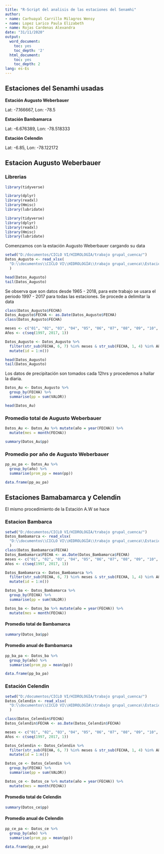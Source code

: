 ---
title: "R-Script del analisis de las estaciones del Senamhi"
author:
- name: Carhuayal Carrillo Milagros Wensy
- name: Lopez Larico Paula Elizabeth
- name: Rojas Cardenas Alexandra
date: "31/11/2020"
output:
  word_document:
    toc: yes
    toc_depth: '2'
  html_document:
    toc: yes
    toc_depth: 2
lang: es-Es
---

## Estaciones del Senamhi usadas
**Estación Augusto Weberbauer**
  
  Lat: -7.166667, Lon: -78.5

**Estación Bambamarca**
  
  Lat: -6.676389, Lon: -78.518333

**Estación Celendin**
  
  Lat: -6.85, Lon: -78.122172

## Estacion Augusto Weberbauer

### Librerias

```{r include=FALSE}
library(tidyverse)

library(dplyr)
library(readxl)
library(Hmisc)
library(lubridate)
```

```{r eval=FALSE}
library(tidyverse)
library(dplyr)
library(readxl)
library(Hmisc)
library(lubridate)

```

Comenzamos con la estación Augusto Weberbauer cargando su data

```{r message=FALSE}
setwd("D:/documentos/CICLO VI/HIDROLOGÍA/trabajo grupal_cuenca/")
Datos_Augusto <- read_xlsx(
  "D:\\documentos\\CICLO VI\\HIDROLOGÍA\\trabajo grupal_cuenca\\Estaciones_senamhi\\Augusto_12hrs.xlsx"
  )
```
```{r}
head(Datos_Augusto)
tail(Datos_Augusto)
```

Se observa que son datos desde 1965 - 2018, para este trabajo se usara el periodo 1997 - 2017 para todas las estaciones.
Se procede a delimitar la data

```{r}
class(Datos_Augusto$FECHA)
Datos_Augusto$FECHA <- as.Date(Datos_Augusto$FECHA)
class(Datos_Augusto$FECHA)
```
```{r message=FALSE}
meses <- c("01", "02", "03", "04", "05", "06", "07", "08", "09", "10", "11", "12")
Años <- c(seq(1997, 2017, 1))
```
```{r message=FALSE}
Datos_Augusto <- Datos_Augusto %>% 
  filter(str_sub(FECHA, 6, 7) %in% meses & str_sub(FECHA, 1, 4) %in% Años) %>% 
  mutate(id = 1:n())
```
```{r}
head(Datos_Augusto)
tail(Datos_Augusto)
```

Los datos de precipitación son tomados cada 12hrs y procedemos a hallar la diaria.

```{r message=FALSE}
Datos_Au <- Datos_Augusto %>%
  group_by(FECHA) %>% 
  summarise(pp = sum(VALOR))
```
```{r}
head(Datos_Au)
```

### Promedio total de Augusto Weberbauer

```{r message=FALSE}
Datos_Au <- Datos_Au %>% mutate(año = year(FECHA)) %>%
  mutate(mes = month(FECHA)) 
```
```{r}
summary(Datos_Au$pp)
```

### Promedio por año de Augusto Weberbauer

```{r message=FALSE}
pp_au_pa <- Datos_Au %>% 
  group_by(año) %>%
  summarise(prom_pp = mean(pp))
```
```{r}
data.frame(pp_au_pa)
```

## Estaciones Bamabamarca y Celendin

El mismo procedimiento de la Estación A.W se hace 

### Estacion Bambarca

```{r include=FALSE}
setwd("D:/documentos/CICLO VI/HIDROLOGÍA/trabajo grupal_cuenca/")
Datos_Bambamarca <- read_xlsx(
  "D:\\documentos\\CICLO VI\\HIDROLOGÍA\\trabajo grupal_cuenca\\Estaciones_senamhi\\bambamarca_12hrs.xlsx"
  )
class(Datos_Bambamarca$FECHA)
Datos_Bambamarca$FECHA <- as.Date(Datos_Bambamarca$FECHA)
meses <- c("01", "02", "03", "04", "05", "06", "07", "08", "09", "10", "11", "12")
Años <- c(seq(1997, 2017, 1))

Datos_Bambamarca <- Datos_Bambamarca %>% 
  filter(str_sub(FECHA, 6, 7) %in% meses & str_sub(FECHA, 1, 4) %in% Años) %>% 
  mutate(id = 1:n())

Datos_ba <- Datos_Bambamarca %>%
  group_by(FECHA) %>% 
  summarise(pp = sum(VALOR))

Datos_ba <- Datos_ba %>% mutate(año = year(FECHA)) %>%
  mutate(mes = month(FECHA)) 

```

#### Promedio total de Bambamarca

```{r}
summary(Datos_ba$pp)
```

#### Promedio anual de Bambamarca

```{r message=FALSE}
pp_ba_pa <- Datos_ba %>% 
  group_by(año) %>%
  summarise(prom_pp = mean(pp))
```
```{r}
data.frame(pp_ba_pa)
```


### Estación Celendin

```{r include=FALSE}
setwd("D:/documentos/CICLO VI/HIDROLOGÍA/trabajo grupal_cuenca/")
Datos_Celendin <- read_xlsx(
  "D:\\documentos\\CICLO VI\\HIDROLOGÍA\\trabajo grupal_cuenca\\Estaciones_senamhi\\celedin_12hrs.xlsx"
  )

class(Datos_Celendin$FECHA)
Datos_Celendin$FECHA <- as.Date(Datos_Celendin$FECHA)

meses <- c("01", "02", "03", "04", "05", "06", "07", "08", "09", "10", "11", "12")
Años <- c(seq(1997, 2017, 1))

Datos_Celendin <- Datos_Celendin %>% 
  filter(str_sub(FECHA, 6, 7) %in% meses & str_sub(FECHA, 1, 4) %in% Años) %>% 
  mutate(id = 1:n())

Datos_ce <- Datos_Celendin %>%
  group_by(FECHA) %>% 
  summarise(pp = sum(VALOR))

Datos_ce <- Datos_ce %>% mutate(año = year(FECHA)) %>%
  mutate(mes = month(FECHA)) 
```

#### Promedio total de Celendin

```{r}
summary(Datos_ce$pp)
```

#### Promedio anual de Celendin

```{r message=FALSE}
pp_ce_pa <- Datos_ce %>% 
  group_by(año) %>%
  summarise(prom_pp = mean(pp))
```
```{r}
data.frame(pp_ce_pa)
```


